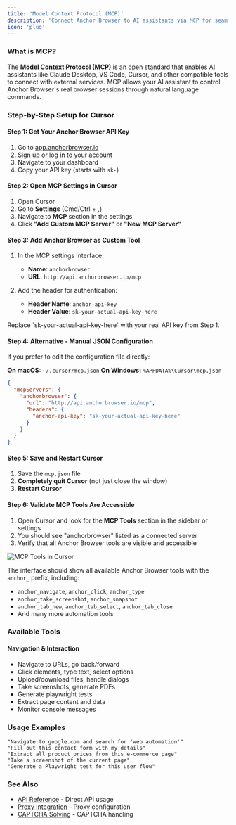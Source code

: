 ```yaml
---
title: 'Model Context Protocol (MCP)'
description: 'Connect Anchor Browser to AI assistants via MCP for seamless browser automation'
icon: 'plug'
---
```


### What is MCP?

The **Model Context Protocol (MCP)** is an open standard that enables AI assistants like Claude Desktop, VS Code, Cursor, and other compatible tools to connect with external services. MCP allows your AI assistant to control Anchor Browser's real browser sessions through natural language commands.

### Step-by-Step Setup for Cursor

#### Step 1: Get Your Anchor Browser API Key

1. Go to [app.anchorbrowser.io](https://app.anchorbrowser.io)
2. Sign up or log in to your account
3. Navigate to your dashboard
4. Copy your API key (starts with `sk-`)

#### Step 2: Open MCP Settings in Cursor

1. Open Cursor
2. Go to **Settings** (Cmd/Ctrl + ,)
3. Navigate to **MCP** section in the settings
4. Click **"Add Custom MCP Server"** or **"New MCP Server"**

#### Step 3: Add Anchor Browser as Custom Tool

1. In the MCP settings interface:
   - **Name**: `anchorbrowser`
   - **URL**: `http://api.anchorbrowser.io/mcp`
   
2. Add the header for authentication:
   - **Header Name**: `anchor-api-key`
   - **Header Value**: `sk-your-actual-api-key-here`

<Warning>
  Replace `sk-your-actual-api-key-here` with your real API key from Step 1.
</Warning>

#### Step 4: Alternative - Manual JSON Configuration

If you prefer to edit the configuration file directly:

**On macOS:** `~/.cursor/mcp.json`
**On Windows:** `%APPDATA%\Cursor\mcp.json`

```json
{
  "mcpServers": {
    "anchorbrowser": {
      "url": "http://api.anchorbrowser.io/mcp",
      "headers": {
        "anchor-api-key": "sk-your-actual-api-key-here"
      }
    }
  }
}
```

#### Step 5: Save and Restart Cursor

1. Save the `mcp.json` file
2. **Completely quit Cursor** (not just close the window)
3. **Restart Cursor**

#### Step 6: Validate MCP Tools Are Accessible

1. Open Cursor and look for the **MCP Tools** section in the sidebar or settings
2. You should see "anchorbrowser" listed as a connected server
3. Verify that all Anchor Browser tools are visible and accessible

![MCP Tools in Cursor](/images/mcp.png)

The interface should show all available Anchor Browser tools with the `anchor_` prefix, including:
- `anchor_navigate`, `anchor_click`, `anchor_type`
- `anchor_take_screenshot`, `anchor_snapshot`
- `anchor_tab_new`, `anchor_tab_select`, `anchor_tab_close`
- And many more automation tools

### Available Tools

#### **Navigation & Interaction**
- Navigate to URLs, go back/forward
- Click elements, type text, select options
- Upload/download files, handle dialogs
- Take screenshots, generate PDFs
- Generate playwright tests
- Extract page content and data
- Monitor console messages

### Usage Examples

```
"Navigate to google.com and search for 'web automation'"
"Fill out this contact form with my details"
"Extract all product prices from this e-commerce page"
"Take a screenshot of the current page"
"Generate a Playwright test for this user flow"
```

### See Also

- [API Reference](/api-reference) - Direct API usage
- [Proxy Integration](/advanced/proxy) - Proxy configuration
- [CAPTCHA Solving](/advanced/captcha-solving) - CAPTCHA handling
